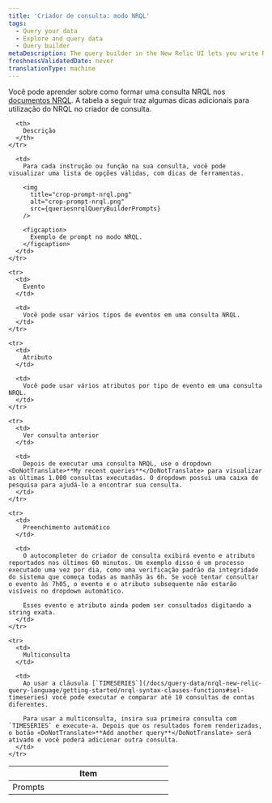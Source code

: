 ```yaml
---
title: 'Criador de consulta: modo NRQL'
tags:
  - Query your data
  - Explore and query data
  - Query builder
metaDescription: The query builder in the New Relic UI lets you write NRQL queries to create charts and dashboards.
freshnessValidatedDate: never
translationType: machine
---
```



Você pode aprender sobre como formar uma consulta NRQL nos [documentos NRQL](/docs/insights/nrql-new-relic-query-language/using-nrql/introduction-nrql). A tabela a seguir traz algumas dicas adicionais para utilização do NRQL no criador de consulta.

<table>
  <thead>
    <tr>
      <th width="25%">
        Item
      </th>

      <th>
        Descrição
      </th>
    </tr>
  </thead>

  <tbody>
    <tr>
      <td>
        Prompts
      </td>

      <td>
        Para cada instrução ou função na sua consulta, você pode visualizar uma lista de opções válidas, com dicas de ferramentas.

        <img
          title="crop-prompt-nrql.png"
          alt="crop-prompt-nrql.png"
          src={queriesnrqlQueryBuilderPrompts}
        />

        <figcaption>
          Exemplo de prompt no modo NRQL.
        </figcaption>
      </td>
    </tr>

    <tr>
      <td>
        Evento
      </td>

      <td>
        Você pode usar vários tipos de eventos em uma consulta NRQL.
      </td>
    </tr>

    <tr>
      <td>
        Atributo
      </td>

      <td>
        Você pode usar vários atributos por tipo de evento em uma consulta NRQL.
      </td>
    </tr>

    <tr>
      <td>
        Ver consulta anterior
      </td>

      <td>
        Depois de executar uma consulta NRQL, use o dropdown <DoNotTranslate>**My recent queries**</DoNotTranslate> para visualizar as últimas 1.000 consultas executadas. O dropdown possui uma caixa de pesquisa para ajudá-lo a encontrar sua consulta.
      </td>
    </tr>

    <tr>
      <td>
        Preenchimento automático
      </td>

      <td>
        O autocompleter do criador de consulta exibirá evento e atributo reportados nos últimos 60 minutos. Um exemplo disso é um processo executado uma vez por dia, como uma verificação padrão da integridade do sistema que começa todas as manhãs às 6h. Se você tentar consultar o evento às 7h05, o evento e o atributo subsequente não estarão visíveis no dropdown automático.

        Esses evento e atributo ainda podem ser consultados digitando a string exata.
      </td>
    </tr>

    <tr>
      <td>
        Multiconsulta
      </td>

      <td>
        Ao usar a cláusula [`TIMESERIES`](/docs/query-data/nrql-new-relic-query-language/getting-started/nrql-syntax-clauses-functions#sel-timeseries) você pode executar e comparar até 10 consultas de contas diferentes.

        Para usar a multiconsulta, insira sua primeira consulta com `TIMESERIES` e execute-a. Depois que os resultados forem renderizados, o botão <DoNotTranslate>**Add another query**</DoNotTranslate> será ativado e você poderá adicionar outra consulta.
      </td>
    </tr>
  </tbody>
</table>